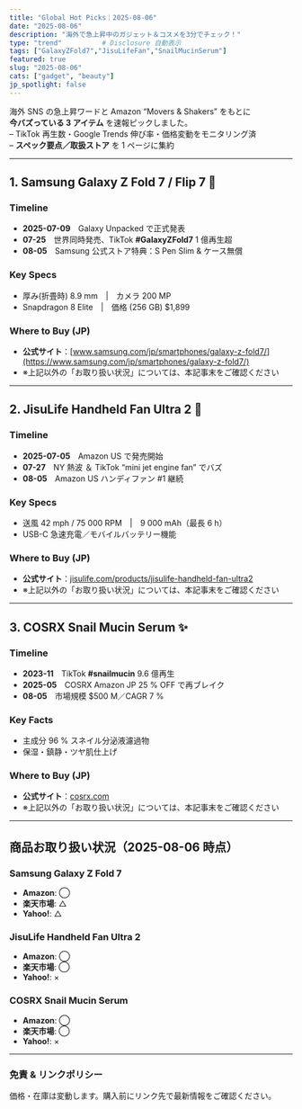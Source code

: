 ```yaml
---
title: "Global Hot Picks｜2025-08-06"
date: "2025-08-06"
description: "海外で急上昇中のガジェット＆コスメを3分でチェック！"
type: "trend"          # Disclosure 自動表示
tags: ["GalaxyZFold7","JisuLifeFan","SnailMucinSerum"]
featured: true
slug: "2025-08-06"
cats: ["gadget", "beauty"]
jp_spotlight: false
---
```



海外 SNS の急上昇ワードと Amazon “Movers & Shakers” をもとに  
**今バズっている 3 アイテム** を速報ピックしました。  
– TikTok 再生数・Google Trends 伸び率・価格変動をモニタリング済  
– **スペック要点／取扱ストア** を 1 ページに集約

---

## 1. Samsung Galaxy Z Fold 7 / Flip 7 📱

### Timeline  
- **2025-07-09**　Galaxy Unpacked で正式発表  
- **07-25**　世界同時発売、TikTok **#GalaxyZFold7** 1 億再生超  
- **08-05**　Samsung 公式ストア特典：S Pen Slim & ケース無償

### Key Specs  
- 厚み(折畳時) 8.9 mm　|　カメラ 200 MP  
- Snapdragon 8 Elite　|　価格 (256 GB) \$1,899

### Where to Buy (JP)
- **公式サイト**：[www.samsung.com/jp/smartphones/galaxy-z-fold7/](https://www.samsung.com/jp/smartphones/galaxy-z-fold7/)
- ※上記以外の「お取り扱い状況」については、本記事末をご確認ください
---

## 2. JisuLife Handheld Fan Ultra 2 💨

### Timeline  
- **2025-07-05**　Amazon US で発売開始  
- **07-27**　NY 熱波 ＆ TikTok “mini jet engine fan” でバズ  
- **08-05**　Amazon US ハンディファン #1 継続

### Key Specs  
- 送風 42 mph / 75 000 RPM | 9 000 mAh（最長 6 h）  
- USB-C 急速充電／モバイルバッテリー機能

### Where to Buy (JP)
- **公式サイト**：[jisulife.com/products/jisulife-handheld-fan-ultra2](https://jisulife.com/products/jisulife-handheld-fan-ultra2)
- ※上記以外の「お取り扱い状況」については、本記事末をご確認ください

---

## 3. COSRX Snail Mucin Serum ✨

### Timeline  
- **2023-11**　TikTok **#snailmucin** 9.6 億再生  
- **2025-05**　COSRX Amazon JP 25 % OFF で再ブレイク  
- **08-05**　市場規模 \$500 M／CAGR 7 %

### Key Facts  
- 主成分 96 % スネイル分泌液濾過物  
- 保湿・鎮静・ツヤ肌仕上げ

### Where to Buy (JP)
- **公式サイト**：[cosrx.com](https://cosrx.com)
- ※上記以外の「お取り扱い状況」については、本記事末をご確認ください

---

## 商品お取り扱い状況（2025-08-06 時点）

### Samsung Galaxy Z Fold 7
- **Amazon**: ◯
- **楽天市場**: △
- **Yahoo!**: △

### JisuLife Handheld Fan Ultra 2
- **Amazon**: ◯
- **楽天市場**: ◯
- **Yahoo!**: ×

### COSRX Snail Mucin Serum
- **Amazon**: ◯
- **楽天市場**: ◯
- **Yahoo!**: ×

---

### 免責 & リンクポリシー
価格・在庫は変動します。購入前にリンク先で最新情報をご確認ください。
